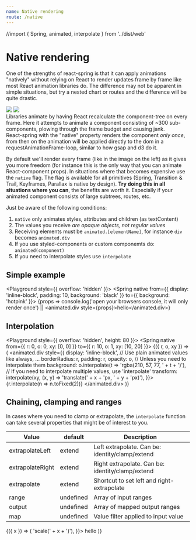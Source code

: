 ```yaml
---
name: Native rendering
route: /native
---
```


//import { Spring, animated, interpolate } from '../dist/web' 

# Native rendering


One of the strengths of react-spring is that it can apply animations "natively" without relying on React to render updates frame by frame like most React animation libraries do. The difference may not be apparent in simple situations, but try a nested chart or routes and the difference will be quite drastic.

<div style={{ display: 'grid', gridTemplateColumns: '1fr 1fr', gridTemplateRows: '1fr auto', gridGap: 20, fontSize: '0.8em', marginBottom: 40, marginTop: 40 }}>
  <img src={require('../assets/without-native.jpeg')} style={{ width: '100%' }} />
  <img src={require('../assets/with-native.jpeg')} style={{ width: '100%' }} />
  <div>Libraries animate by having React recalculate the component-tree on every frame. Here it attempts to animate a component consisting of ~300 sub-components, plowing through the frame budget and causing jank.</div>
  <div>React-spring with the "native" property renders the component <i>only once</i>, from then on the animation will be applied directly to the dom in a requestAnimationFrame-loop, similar to how gsap and d3 do it.</div>
</div>

By default we'll render every frame (like in the image on the left) as it gives you more freedom (for instance this is the only way that you can animate React-component props). In situations where that becomes expensive use the `native` flag. The flag is available for all primitives (Spring, Transition & Trail, Keyframes, Parallax is native by design). **Try doing this in all situations where you can**, the benefits are worth it. Especially if your animated component consists of large subtrees, routes, etc.

Just be aware of the following conditions:

1.  `native` only animates styles, attributes and children (as textContent)
2.  The values you receive _are opaque objects, not regular values_
3.  Receiving elements must be `animated.[elementName]`, for instance `div` becomes `animated.div`
4.  If you use styled-components or custom componemts do: `animated(component)`
5.  If you need to interpolate styles use `interpolate`

## Simple example

<Playground style={{ overflow: 'hidden' }}>
  <Spring native from={{ display: 'inline-block', padding: 10, background: 'black' }} to={{ background: 'hotpink' }}>
    {props => console.log('open your browsers console, it will only render once') || <animated.div style={props}>hello</animated.div>}
  </Spring>
</Playground>

## Interpolation

<Playground style={{ overflow: 'hidden', height: 80 }}>
<Spring native from={{ r: 0, o: 0, xy: [0, 0] }} to={{ r: 10, o: 1, xy: [10, 20] }}>
  {({ r, o, xy }) => (
    <animated.div
      style={{
        display: 'inline-block',
        // Use plain animated values like always, ...
        borderRadius: r,
        padding: r,
        opacity: o,
        // Unless you need to interpolate them
        background: o.interpolate(t => 'rgba(210, 57, 77, ' + t + ')'),
        // If you need to interpolate multiple values, use 'interpolate'
        transform: interpolate(xy, (x, y) => 'translate(' + x + 'px, ' + y + 'px)'),
      }}>
      {r.interpolate(n => n.toFixed(2))}
    </animated.div>
  )}
</Spring>
</Playground>

## Chaining, clamping and ranges

In cases where you need to clamp or extrapolate, the `interpolate` function can take several properties that might be of interest to you.

| Value            | default  | Description |
| ---------------- | -------- | ----------- |
| extrapolateLeft  | extend   | Left extrapolate. Can be: identity/clamp/extend
| extrapolateRight | extend   | Right extrapolate. Can be: identity/clamp/extend
| extrapolate      | extend   | Shortcut to set left and right-extrapolate
| range            | undefined | Array of input ranges
| output           | undefined | Array of mapped output ranges
| map              | undefined | Value filter applied to input value

<Playground>
    <Spring native from={{ x: -1 }} to={{ x: 1 }}>
  {({ x }) => (
<animated.div
  style={{
    transformOrigin: 'left',
    transform: x
      .interpolate({
        // Range and Output map input values to output values
        range: [-1, 0, 1],
        output: [2, 1, 2],
      })
      // interpolates the result of the above
      .interpolate(x => 'scale(' + x + ')'),
  }}>
  hello
  </animated.div>
  )}
  </Spring>
</Playground>